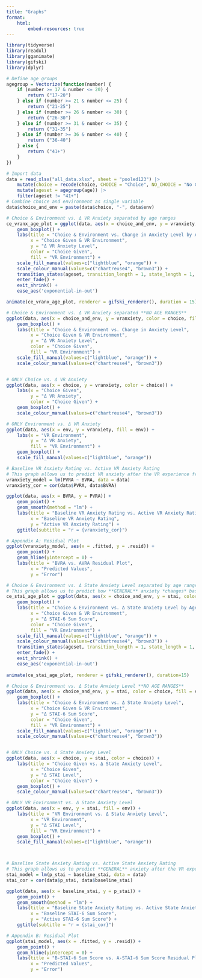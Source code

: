 ```yaml
---
title: "Graphs"
format:
    html:
        embed-resources: true
---
```


```r

library(tidyverse)
library(readxl)
library(gganimate)
library(gifski)
library(dplyr)

# Define age groups
agegroup = Vectorize(function(number) {
	if (number >= 17 & number <= 20) {
		return ("17-20")
	} else if (number >= 21 & number <= 25) {
		return ("21-25")
	} else if (number >= 26 & number <= 30) {
		return ("26-30")
	} else if (number >= 31 & number <= 35) {
		return ("31-35")
	} else if (number >= 36 & number <= 40) {
		return ("36-40")
	} else {
		return ("41+")
    }
})

# Import data
data = read_xlsx("all_data.xlsx", sheet = "pooled123") |>
    mutate(choice = recode(choice, CHOICE = "Choice", NO_CHOICE = "No Choice")) |> 
    mutate(ageset = agegroup(age)) |> 
    filter(ageset != "41+")
# Combine choice and environment as single variable
data$choice_and_env = paste(data$choice, "-", data$env)

```

```r
# Choice & Environment vs. Δ VR Anxiety separated by age ranges
ce_vranx_age_plot = ggplot(data, aes(x = choice_and_env, y = vranxiety, color = choice, fill = env)) + 
    geom_boxplot() + 
    labs(title = "Choice & Environment vs. Change in Anxiety Level by Age Ranges {closest_state}",
         x = "Choice Given & VR Environment",
         y = "Δ VR Anxiety Level",
         color = "Choice Given",
         fill = "VR Environment") +
    scale_fill_manual(values=c("lightblue", "orange")) +
    scale_colour_manual(values=c("chartreuse4", "brown3")) +
    transition_states(ageset, transition_length = 1, state_length = 1, wrap = TRUE) +
    enter_fade() + 
    exit_shrink() + 
    ease_aes('exponential-in-out')

animate(ce_vranx_age_plot, renderer = gifski_renderer(), duration = 15)

# Choice & Environment vs. Δ VR Anxiety separated **NO AGE RANGES**
ggplot(data, aes(x = choice_and_env, y = vranxiety, color = choice, fill = env)) + 
    geom_boxplot() + 
    labs(title = "Choice & Environment vs. Change in Anxiety Level",
         x = "Choice Given & VR Environment",
         y = "Δ VR Anxiety Level",
         color = "Choice Given",
         fill = "VR Environment") +
    scale_fill_manual(values=c("lightblue", "orange")) +
    scale_colour_manual(values=c("chartreuse4", "brown3"))


# ONLY Choice vs. Δ VR Anxiety
ggplot(data, aes(x = choice, y = vranxiety, color = choice)) +
    labs(x = "Choice Given", 
         y = "Δ VR Anxiety", 
         color = "Choice Given") +
    geom_boxplot() +
    scale_colour_manual(values=c("chartreuse4", "brown3"))

# ONLY Environment vs. Δ VR Anxiety
ggplot(data, aes(x = env, y = vranxiety, fill = env)) +
    labs(x = "VR Environment", 
         y = "Δ VR Anxiety", 
         fill = "VR Environment") +
    geom_boxplot() +
    scale_fill_manual(values=c("lightblue", "orange"))
```

```r
# Baseline VR Anxiety Rating vs. Active VR Anxiety Rating
# This graph allows us to predict VR anxiety after the VR experience from self-reported levels of anxiety *beforehand*
vranxiety_model = lm(PVRA ~ BVRA, data = data)
vranxiety_cor = cor(data$PVRA, data$BVRA)

ggplot(data, aes(x = BVRA, y = PVRA)) +
    geom_point() +
    geom_smooth(method = "lm") +
    labs(title = "Baseline VR Anxiety Rating vs. Active VR Anxiety Rating",
         x = "Baseline VR Anxiety Rating",
         y = "Active VR Anxiety Rating") +
    ggtitle(subtitle = "r = {vranxiety_cor}")

# Appendix A: Residual Plot
ggplot(vranxiety_model, aes(x = .fitted, y = .resid)) +
    geom_point() +
    geom_hline(yintercept = 0) +
    labs(title = "BVRA vs. AVRA Residual Plot",
         x = "Predicted Values",
         y = "Error")
```

```r
# Choice & Environment vs. Δ State Anxiety Level separated by age ranges
# This graph allows us to predict how **GENERAL** anxiety *changes* based on Choice and Environment
ce_stai_age_plot = ggplot(data, aes(x = choice_and_env, y = stai, color = choice, fill = env)) + 
    geom_boxplot() + 
    labs(title = "Choice & Environment vs. Δ State Anxiety Level by Age Ranges {closest_state}",
         x = "Choice Given & VR Environment",
         y = "Δ STAI-6 Sum Score",
         color = "Choice Given",
         fill = "VR Environment") +
    scale_fill_manual(values=c("lightblue", "orange")) +
    scale_colour_manual(values=c("chartreuse4", "brown3")) +
    transition_states(ageset, transition_length = 1, state_length = 1, wrap = TRUE) +
    enter_fade() + 
    exit_shrink() + 
    ease_aes('exponential-in-out')
    
animate(ce_stai_age_plot, renderer = gifski_renderer(), duration=15)

# Choice & Environment vs. Δ State Anxiety Level **NO AGE RANGES**
ggplot(data, aes(x = choice_and_env, y = stai, color = choice, fill = env))
    geom_boxplot() +
    labs(title = "Choice & Environment vs. Δ State Anxiety Level",
         x = "Choice Given & VR Environment",
         y = "Δ STAI-6 Sum Score",
         color = "Choice Given",
         fill = "VR Environment") +
    scale_fill_manual(values=c("lightblue", "orange")) +
    scale_colour_manual(values=c("chartreuse4", "brown3"))


# ONLY Choice vs. Δ State Anxiety Level
ggplot(data, aes(x = choice, y = stai, color = choice)) +
    labs(title = "Choice Given vs. Δ State Anxiety Level",
         x = "Choice Given",
         y = "Δ STAI Level",
         color = "Choice Given") +
    geom_boxplot() +
    scale_colour_manual(values=c("chartreuse4", "brown3"))

# ONLY VR Environment vs. Δ State Anxiety Level
ggplot(data, aes(x = env, y = stai, fill = env)) +
    labs(title = "VR Environment vs. Δ State Anxiety Level",
         x = "VR Environment",
         y = "Δ STAI Level",
         fill = "VR Environment") +
    geom_boxplot() +
    scale_fill_manual(values=c("lightblue", "orange"))



# Baseline State Anxiety Rating vs. Active State Anxiety Rating
# This graph allows us to predict **GENERAL** anxiety after the VR experience from self-reported levels of **GENERAL** anxiety *beforehand*
stai_model = lm(p_stai ~ baseline_stai, data = data)
stai_cor = cor(data$p_stai, data$baseline_stai)

ggplot(data, aes(x = baseline_stai, y = p_stai)) +
    geom_point() +
    geom_smooth(method = "lm") +
    labs(title = "Baseline State Anxiety Rating vs. Active State Anxiety Rating",
         x = "Baseline STAI-6 Sum Score",
         y = "Active STAI-6 Sum Score") +
    ggtitle(subtitle = "r = {stai_cor}")

# Appendix B: Residual Plot
ggplot(stai_model, aes(x = .fitted, y = .resid)) +
    geom_point() +
    geom_hline(yintercept = 0) +
    labs(title = "B-STAI-6 Sum Score vs. A-STAI-6 Sum Score Residual Plot",
         x = "Predicted Values",
         y = "Error")
```
